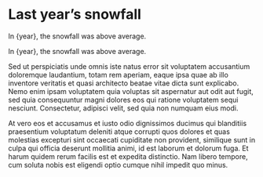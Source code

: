 
# Last year’s snowfall
In {year}, the snowfall was above average.

<TabView>
    <TabPanel header="Header I">
        In {year}, the snowfall was above average.
    </TabPanel>
    <TabPanel header="Header II">
        <p className="m-0">
            Sed ut perspiciatis unde omnis iste natus error sit voluptatem accusantium doloremque laudantium, totam rem aperiam, 
            eaque ipsa quae ab illo inventore veritatis et quasi architecto beatae vitae dicta sunt explicabo. Nemo
            enim ipsam voluptatem quia voluptas sit aspernatur aut odit aut fugit, sed quia consequuntur magni dolores eos qui 
            ratione voluptatem sequi nesciunt. Consectetur, adipisci velit, sed quia non numquam eius modi.
        </p>
    </TabPanel>
    <TabPanel header="Header III">
        <p className="m-0">
            At vero eos et accusamus et iusto odio dignissimos ducimus qui blanditiis praesentium voluptatum deleniti atque corrupti 
            quos dolores et quas molestias excepturi sint occaecati cupiditate non provident, similique sunt in
            culpa qui officia deserunt mollitia animi, id est laborum et dolorum fuga. Et harum quidem rerum facilis est et expedita distinctio. 
            Nam libero tempore, cum soluta nobis est eligendi optio cumque nihil impedit quo minus.
        </p>
    </TabPanel>
</TabView>